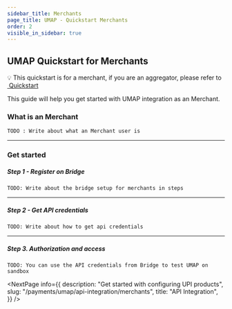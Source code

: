 ```yaml
---
sidebar_title: Merchants
page_title: UMAP - Quickstart Merchants
order: 2
visible_in_sidebar: true
---
```


## UMAP Quickstart for Merchants

<Callout type='warning'>
💡 This quickstart is for a merchant, if you are an aggregator, please refer to 
    <a href="#/payments/umap/quickstart" target="_blank">&nbsp;Quickstart</a>
</Callout>


This guide will help you get started with UMAP integration as an Merchant.

### What is an Merchant

`TODO : Write about what an Merchant user is`

<hr class="primary" />


### Get started

##### Step 1 - Register on Bridge
`TODO: Write about the bridge setup for merchants in steps`

<hr class="primary" />

##### Step 2 - Get API credentials
`TODO: Write about how to get api credentials`

<hr class="primary" />

##### Step 3. Authorization and access
`TODO: You can use the API credentials from Bridge to test UMAP on sandbox`

<NextPage
    info={{
        description:
            "Get started with configuring UPI products",
        slug: "/payments/umap/api-integration/merchants",
        title: "API Integration",
    }}
/>

<WasPageHelpful />
